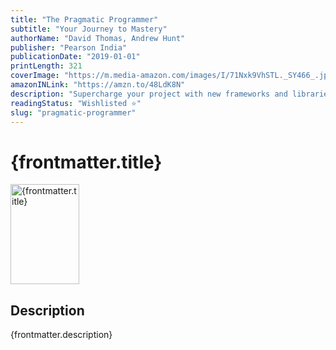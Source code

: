 ```yaml
---
title: "The Pragmatic Programmer"
subtitle: "Your Journey to Mastery"
authorName: "David Thomas, Andrew Hunt"
publisher: "Pearson India"
publicationDate: "2019-01-01"
printLength: 321
coverImage: "https://m.media-amazon.com/images/I/71Nxk9VhSTL._SY466_.jpg"
amazonINLink: "https://amzn.to/48LdK8N"
description: "Supercharge your project with new frameworks and libraries."
readingStatus: "Wishlisted ⭐"
slug: "pragmatic-programmer"
---
```



# {frontmatter.title}

<Image
  src={frontmatter.coverImage}
  alt={frontmatter.title}
  width="110"
  height="160"
/>

## Description

{frontmatter.description}
